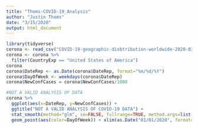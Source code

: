 ```yaml
---
title: "Thoms-COVID-19_Analysis"
author: "Justin Thoms"
date: "3/15/2020"
output: html_document
---
```


```r
library(tidyverse)
corona <- read_csv("COVID-19-geographic-disbtribution-worldwide-2020-03-14_1.csv")
corona <- corona %>%
  filter(CountryExp == "United States of America")
corona
corona$DateRep <- as.Date(corona$DateRep, format="%m/%d/%Y")
corona$DayOfWeek <- weekdays(corona$DateRep)
corona$NewConfCases = corona$NewConfCases/1000

#NOT A VALID ANALYSIS OF DATA
corona %>%
  ggplot(aes(x=DateRep, y=NewConfCases)) +
  ggtitle("NOT A VALID ANALYSIS OF COVID-19 DATA") + 
  stat_smooth(method="glm", se=FALSE, fullrange=TRUE, method.args=list(family=binomial)) + 
  geom_point(aes(color=DayOfWeek)) + xlim(as.Date("01/01/2020", format="%m/%d/%Y"), as.Date("06/01/2020", format="%m/%d/%Y") )
```
